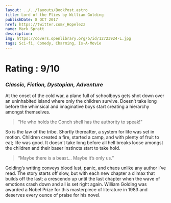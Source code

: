 ```yaml
---
layout: ../../layouts/BookPost.astro
title: Lord of the Flies by William Golding
publishDate: 8 OCT 2017
href: https://twitter.com/_Hopelezz
name: Mark Spratt
description: 
img: https://covers.openlibrary.org/b/id/12723924-L.jpg
tags: Sci-fi, Comedy, Charming, Is-A-Movie
---
```


# Rating : 9/10
### _Classic, Fiction, Dystopian, Adventure_

At the onset of the cold war, a plane full of schoolboys gets shot down over an uninhabited island where only the children survive. Doesn’t take long before the whimsical and imaginative boys start creating a hierarchy amongst themselves. 

>"He who holds the Conch shell has the authority to speak!"

So is the law of the tribe. Shortly thereafter, a system for life was set in motion. Children created a fire, started a camp, and with plenty of fruit to eat; life was good. It doesn't take long before all hell breaks loose amongst the children and their baser instincts start to take hold.

>“Maybe there is a beast… Maybe it’s only us.”

Golding’s writing conveys blood lust, panic, and chaos unlike any author I’ve read. The story starts off slow, but with each new chapter a climax that builds off the last; a crescendo up until the last chapter when the wave of emotions crash down and all is set right again. William Golding was awarded a Nobel Prize for this masterpiece of literature in 1983 and deserves every ounce of praise for his novel.